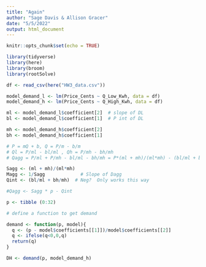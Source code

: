 ```yaml
---
title: "Again"
author: "Sage Davis & Allison Gracer"
date: "5/5/2022"
output: html_document
---
```


```r
knitr::opts_chunk$set(echo = TRUE)

library(tidyverse)
library(here)
library(broom)
library(rootSolve)
```

```r
df <- read_csv(here("HW3_data.csv"))
```

```r
model_demand_l <- lm(Price_Cents ~ Q_Low_Kwh, data = df)
model_demand_h <- lm(Price_Cents ~ Q_High_Kwh, data = df)

ml <- model_demand_l$coefficient[2]  # slope of DL
bl <- model_demand_l$coefficient[1]  # P int of DL

mh <- model_demand_h$coefficient[2]
bh <- model_demand_h$coefficient[1] 

# P = mQ + b, Q = P/m - b/m
# Ql = P/ml - bl/ml , Qh = P/mh - bh/mh
# Qagg = P/ml + P/mh - bl/ml - bh/mh = P*(ml + mh)/(ml*mh) - (bl/ml + bh/mh) = Sagg * P - Qint for Q > Qh__k

Sagg <- (ml + mh)/(ml*mh)
Magg <- 1/Sagg             # Slope of Dagg
Qint <- (bl/ml + bh/mh)  # Neg?  Only works this way

#Qagg <- Sagg * p - Qint
```
```r
p <- tibble (0:32)

# define a function to get demand

demand <- function(p, model){
  q <- (p - model$coefficients[[1]])/model$coefficients[[2]]
  q <- ifelse(q<0,0,q)
  return(q)
}

DH <- demand(p, model_demand_h)
```

